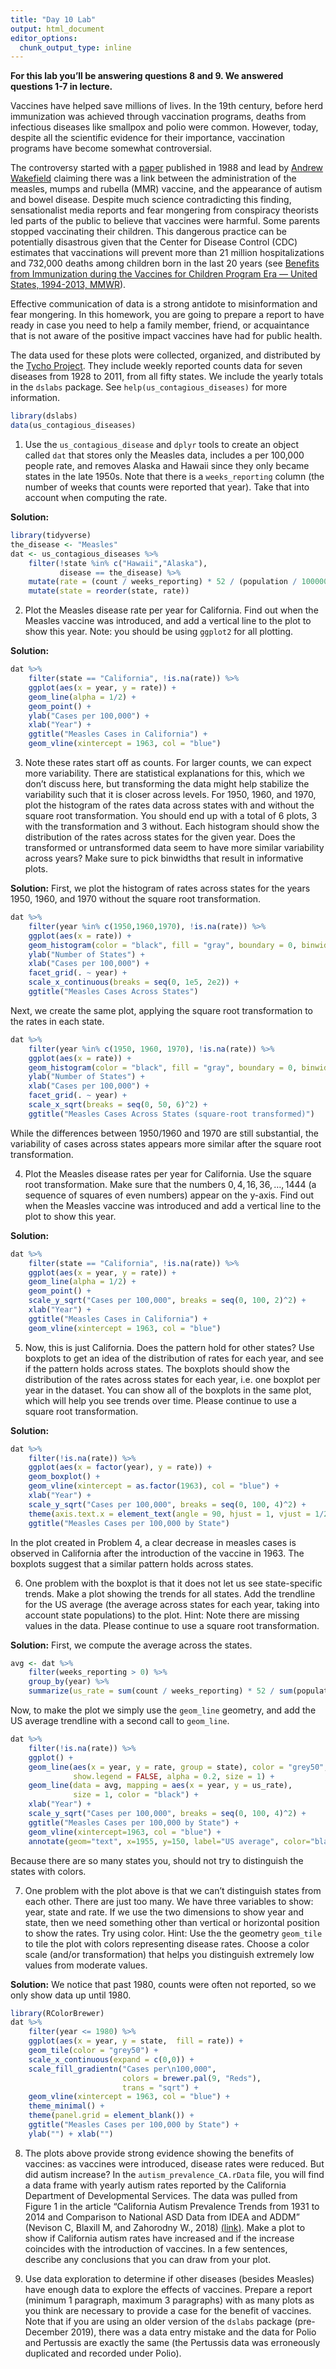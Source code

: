 ```yaml
---
title: "Day 10 Lab"
output: html_document
editor_options: 
  chunk_output_type: inline
---
```


**For this lab you'll be answering questions 8 and 9. We answered questions 1-7 in lecture.** 

Vaccines have helped save millions of lives. In the 19th century, before herd immunization was achieved through vaccination programs, deaths from infectious diseases like smallpox and polio were common. However, today, despite all the scientific evidence for their importance, vaccination programs have become somewhat controversial.

The controversy started with a [paper](http://www.thelancet.com/journals/lancet/article/PIIS0140-6736(97)11096-0/abstract) published in 1988 and lead by [Andrew Wakefield](https://en.wikipedia.org/wiki/Andrew_Wakefield) claiming there was a link between the administration of the measles, mumps and rubella (MMR) vaccine, and the appearance of autism and bowel disease. Despite much science contradicting this finding, sensationalist media reports and fear mongering from conspiracy theorists led parts of the public to believe that vaccines were harmful. Some parents stopped vaccinating their children. This dangerous practice can be potentially disastrous given that the Center for Disease Control (CDC) estimates that vaccinations will prevent more than 21 million hospitalizations and 732,000 deaths among children born in the last 20 years (see [Benefits from Immunization during the Vaccines for Children Program Era — United States, 1994-2013, MMWR](https://www.cdc.gov/mmwr/preview/mmwrhtml/mm6316a4.htm)). 

Effective communication of data is a strong antidote to misinformation and fear mongering. In this homework, you are going to prepare a report to have ready in case you need to help a family member, friend, or acquaintance that is not aware of the positive impact vaccines have had for public health. 

The data used for these plots were collected, organized, and distributed by the [Tycho Project](http://www.tycho.pitt.edu/). They include weekly reported counts data for seven diseases from 1928 to 2011, from all fifty states. We include the yearly totals in the `dslabs` package. See `help(us_contagious_diseases)` for more information. 

```r
library(dslabs)
data(us_contagious_diseases)
```

1. Use the `us_contagious_disease` and `dplyr` tools to create an object called `dat` that stores only the Measles data, includes a per 100,000 people rate, and removes Alaska and Hawaii since they only became states in the late 1950s. Note that there is a `weeks_reporting` column (the number of weeks that counts were reported that year). Take that into account when computing the rate.

**Solution:** 
```r
library(tidyverse)
the_disease <- "Measles"
dat <- us_contagious_diseases %>%
    filter(!state %in% c("Hawaii","Alaska"),
           disease == the_disease) %>%
    mutate(rate = (count / weeks_reporting) * 52 / (population / 100000)) %>% 
    mutate(state = reorder(state, rate)) 
```


2. Plot the Measles disease rate per year for California. Find out when the Measles vaccine was introduced, and add a vertical line to the plot to show this year. Note: you should be using `ggplot2` for all plotting.

**Solution:**  
```r
dat %>% 
    filter(state == "California", !is.na(rate)) %>%
    ggplot(aes(x = year, y = rate)) +
    geom_line(alpha = 1/2) + 
    geom_point() + 
    ylab("Cases per 100,000") + 
    xlab("Year") +
    ggtitle("Measles Cases in California") + 
    geom_vline(xintercept = 1963, col = "blue")
```

3. Note these rates start off as counts. For larger counts, we can expect more variability. There are statistical explanations for this, which we don't discuss here, but transforming the data might help stabilize the variability such that it is closer across levels. For 1950, 1960, and 1970, plot the histogram of the rates data across states with and without the square root transformation. You should end up with a total of 6 plots, 3 with the transformation and 3 without. Each histogram should show the distribution of the rates across states for the given year. Does the transformed or untransformed data seem to have more similar variability across years? Make sure to pick binwidths that result in informative plots.

**Solution:** First, we plot the histogram of rates across states for the years 1950, 1960, and 1970 without the square root transformation.
```r
dat %>% 
    filter(year %in% c(1950,1960,1970), !is.na(rate)) %>%
    ggplot(aes(x = rate)) +
    geom_histogram(color = "black", fill = "gray", boundary = 0, binwidth = 50) +
    ylab("Number of States") +
    xlab("Cases per 100,000") +
    facet_grid(. ~ year) +
    scale_x_continuous(breaks = seq(0, 1e5, 2e2)) +
    ggtitle("Measles Cases Across States")
```

Next, we create the same plot, applying the square root transformation to the rates in each state.
```r
dat %>% 
    filter(year %in% c(1950, 1960, 1970), !is.na(rate)) %>%
    ggplot(aes(x = rate)) +
    geom_histogram(color = "black", fill = "gray", boundary = 0, binwidth = 3) +
    ylab("Number of States") +
    xlab("Cases per 100,000") +
    facet_grid(. ~ year) +
    scale_x_sqrt(breaks = seq(0, 50, 6)^2) +
    ggtitle("Measles Cases Across States (square-root transformed)")
```

While the differences between 1950/1960 and 1970 are still substantial, the variability of cases across states appears more similar after the square root transformation.


4. Plot the Measles disease rates per year for California. Use the square root transformation. Make sure that the numbers $0,4,16,36, \dots, 1444$ (a sequence of squares of even numbers) appear on the y-axis. Find out when the Measles vaccine was introduced and add a vertical line to the plot to show this year. 

**Solution:** 
```r
dat %>% 
    filter(state == "California", !is.na(rate)) %>%
    ggplot(aes(x = year, y = rate)) +
    geom_line(alpha = 1/2) + 
    geom_point() + 
    scale_y_sqrt("Cases per 100,000", breaks = seq(0, 100, 2)^2) + 
    xlab("Year") +
    ggtitle("Measles Cases in California") + 
    geom_vline(xintercept = 1963, col = "blue")
```

5. Now, this is just California. Does the pattern hold for other states? Use boxplots to get an idea of the distribution of rates for each year, and see if the pattern holds across states. The boxplots should show the distribution of the rates across states for each year, i.e. one boxplot per year in the dataset. You can show all of the boxplots in the same plot, which will help you see trends over time. Please continue to use a square root transformation. 

**Solution:** 
```r
dat %>% 
    filter(!is.na(rate)) %>%
    ggplot(aes(x = factor(year), y = rate)) +
    geom_boxplot() + 
    geom_vline(xintercept = as.factor(1963), col = "blue") +
    xlab("Year") +
    scale_y_sqrt("Cases per 100,000", breaks = seq(0, 100, 4)^2) +
    theme(axis.text.x = element_text(angle = 90, hjust = 1, vjust = 1/2)) +
    ggtitle("Measles Cases per 100,000 by State")
```

In the plot created in Problem 4, a clear decrease in measles cases is observed in California after the introduction of the vaccine in 1963. The boxplots suggest that a similar pattern holds across states.


6. One problem with the boxplot is that it does not let us see state-specific trends. Make a plot showing the trends for all states. Add the trendline for the US average (the average across states for each year, taking into account state populations) to the plot. Hint: Note there are missing values in the data. Please continue to use a square root transformation. 

**Solution:** First, we compute the average across the states.
```r
avg <- dat %>%
    filter(weeks_reporting > 0) %>%
    group_by(year) %>% 
    summarize(us_rate = sum(count / weeks_reporting) * 52 / sum(population / 100000))
```

Now, to make the plot we simply use the `geom_line` geometry, and add the US average trendline with a second call to `geom_line`. 
```r
dat %>% 
    filter(!is.na(rate)) %>%
    ggplot() +
    geom_line(aes(x = year, y = rate, group = state), color = "grey50", 
              show.legend = FALSE, alpha = 0.2, size = 1) +
    geom_line(data = avg, mapping = aes(x = year, y = us_rate), 
              size = 1, color = "black") +
    xlab("Year") + 
    scale_y_sqrt("Cases per 100,000", breaks = seq(0, 100, 4)^2) +
    ggtitle("Measles Cases per 100,000 by State") + 
    geom_vline(xintercept=1963, col = "blue") +
    annotate(geom="text", x=1955, y=150, label="US average", color="black") 
```

Because there are so many states you, should not try to distinguish the states with colors.


7. One problem with the plot above is that we can't distinguish states from each other. There are just too many. We have three variables to show: year, state and rate. If we use the two dimensions to show year and state, then we need something other than vertical or horizontal position to show the rates. Try using color. Hint: Use the the geometry `geom_tile` to tile the plot with colors representing disease rates. Choose a color scale (and/or transformation) that helps you distinguish extremely low values from moderate values. 

**Solution:** We notice that past 1980, counts were often not reported, so we only show data up until 1980.
```r
library(RColorBrewer)
dat %>% 
    filter(year <= 1980) %>%
    ggplot(aes(x = year, y = state,  fill = rate)) +
    geom_tile(color = "grey50") +
    scale_x_continuous(expand = c(0,0)) +
    scale_fill_gradientn("Cases per\n100,000", 
                         colors = brewer.pal(9, "Reds"), 
                         trans = "sqrt") +
    geom_vline(xintercept = 1963, col = "blue") +
    theme_minimal() +  
    theme(panel.grid = element_blank()) +
    ggtitle("Measles Cases per 100,000 by State") + 
    ylab("") + xlab("")
```


8. The plots above provide strong evidence showing the benefits of vaccines: as vaccines were introduced, disease rates were reduced. But did autism increase? In the `autism_prevalence_CA.rData` file, you will find a data frame with yearly autism rates reported by the California Department of Developmental Services. The data was pulled from Figure 1 in the article "California Autism Prevalence Trends from 1931 to 2014 and Comparison to National ASD Data from IDEA and ADDM" (Nevison C, Blaxill M, and Zahorodny W., 2018) [(link)](https://link.springer.com/content/pdf/10.1007/s10803-018-3670-2.pdf). Make a plot to show if California autism rates have increased and if the increase coincides with the introduction of vaccines. In a few sentences, describe any conclusions that you can draw from your plot. 



9. Use data exploration to determine if other diseases (besides Measles) have enough data to explore the effects of vaccines. Prepare a report (minimum 1 paragraph, maximum 3 paragraphs) with as many plots as you think are necessary to provide a case for the benefit of vaccines. Note that if you are using an older version of the `dslabs` package (pre-December 2019), there was a data entry mistake and the data for Polio and Pertussis are exactly the same (the Pertussis data was erroneously duplicated and recorded under Polio). 

